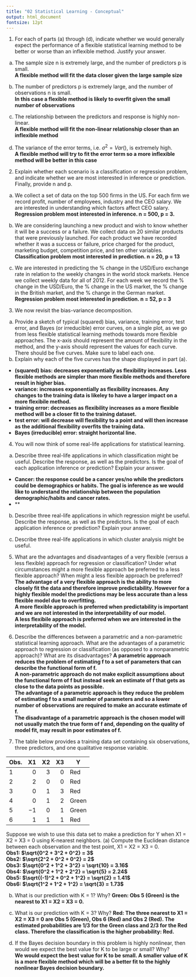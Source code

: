 ```yaml
---
title: "02 Statistical Learning - Conceptual"
output: html_document
fontsize: 12pt
---
```


1. For each of parts (a) through (d), indicate whether we would generally
expect the performance of a flexible statistical learning method to be
better or worse than an inflexible method. Justify your answer.

(a) The sample size n is extremely large, and the number of predictors p is small.  
**A flexible method will fit the data closer given the large sample size**  

(b) The number of predictors p is extremely large, and the number
of observations n is small.  
**In this case a flexible method is likely to overfit given the small number of observations**  

(c) The relationship between the predictors and response is highly
non-linear.  
**A flexible method will fit the non-linear relationship closer than an inflexible method**  

(d) The variance of the error terms, i.e. $σ^2 = Var()$, is extremely
high.  
**A flexible method will try to fit the error term so a more inflexible method will be better in this case**  

2. Explain whether each scenario is a classification or regression problem, and indicate whether we are most interested in inference or prediction. Finally, provide n and p.  

(a) We collect a set of data on the top 500 firms in the US. For each
firm we record profit, number of employees, industry and the
CEO salary. We are interested in understanding which factors
affect CEO salary.  
**Regression problem most interested in inference. n = 500, p = 3.**

(b) We are considering launching a new product and wish to know
whether it will be a success or a failure. We collect data on 20
similar products that were previously launched. For each product we have recorded whether it was a success or failure, price
charged for the product, marketing budget, competition price,
and ten other variables.  
**Classification problem most interested in prediction. n = 20, p = 13**  

(c) We are interested in predicting the % change in the USD/Euro
exchange rate in relation to the weekly changes in the world
stock markets. Hence we collect weekly data for all of 2012. For
each week we record the % change in the USD/Euro, the %
change in the US market, the % change in the British market,
and the % change in the German market.  
**Regression problem most interested in prediction. n = 52, p = 3**

3. We now revisit the bias-variance decomposition.

(a) Provide a sketch of typical (squared) bias, variance, training error, test error, and Bayes (or irreducible) error curves, on a single plot, as we go from less flexible statistical learning methods towards more flexible approaches. The x-axis should represent the amount of flexibility in the method, and the y-axis should represent the values for each curve. There should be five curves.
Make sure to label each one.  
(b) Explain why each of the five curves has the shape displayed in
part (a).
+ **(squared) bias: decreases exponentially as flexibility increases. Less flexible methods are simpler than more flexible methods and therefore result in higher bias.**
+ **variance: increases exponentially as flexibility increases. Any changes to the training data is likeley to have a larger impact on a more flexibile method.** 
+ **training error: decreases as flexibility increases as a more flexible method will be a closer fit to the training dataset.**
+ **test error: will decrease will flexibility to a point and will then increase as the additional flexibility overfits the training data.**
+ **Bayes (irreducible) error: straight horizontal line.**

4. You will now think of some real-life applications for statistical learning.  
(a) Describe three real-life applications in which classification might
be useful. Describe the response, as well as the predictors. Is the
goal of each application inference or prediction? Explain your
answer.
+ **Cancer: the response could be a cancer yes/no while the predictors could be demographics or habits. The goal is inference as we would like to understand the relationship between the population demographic/habits and cancer rates.**  
+ **

(b) Describe three real-life applications in which regression might
be useful. Describe the response, as well as the predictors. Is the
goal of each application inference or prediction? Explain your
answer.


(c) Describe three real-life applications in which cluster analysis
might be useful.

5. What are the advantages and disadvantages of a very flexible (versus
a less flexible) approach for regression or classification? Under what
circumstances might a more flexible approach be preferred to a less
flexible approach? When might a less flexible approach be preferred?  
**The advantage of a very flexible approach is the ability to more closely fit the data and therefore improve predictability. However for a highly flexible model the predictions may be less accurate than a less flexible model due to overfitting.  
A more flexible approach is preferred when predictability is important and we are not interested in the interpretability of our model.  
A less flexibile approach is preferred when we are interested in the interpretability of the model.**

6. Describe the differences between a parametric and a non-parametric
statistical learning approach. What are the advantages of a parametric approach to regression or classification (as opposed to a nonparametric approach)? What are its disadvantages?
**A parametric approach reduces the problem of estimating f to a set of parameters that can describe the functional form of f.  
A non-parametric approach do not make explicit assumptions about the functional form of f but instead seek an estimate of f that gets as close to the data points as possible.  
The advantage of a parametric approach is they reduce the problem of estimating f to a small number of parameters and so a lower number of observations are required to make an accurate estimate of f.   
The disadvantage of a parametric approach is the chosen model will not usually match the true form of f and, depending on the quality of model fit, may result in poor estimates of f.**

7. The table below provides a training data set containing six observations, three predictors, and one qualitative response variable.  

Obs. | X1 | X2 | X3 | Y
:---|---:|---:|---:|---
1 | 0 | 3 | 0 | Red
2 | 2 | 0 | 0 | Red
3 | 0 | 1 | 3 | Red
4 | 0 | 1 | 2 | Green
5 | −1 | 0 | 1 | Green
6 | 1 | 1 | 1 | Red

Suppose we wish to use this data set to make a prediction for Y when
X1 = X2 = X3 = 0 using K-nearest neighbors.
(a) Compute the Euclidean distance between each observation and
the test point, X1 = X2 = X3 = 0.  
**Obs1: $\sqrt{0^2 + 3^2 + 0^2} = 3$**  
**Obs2: $\sqrt{2^2 + 0^2 + 0^2} = 2$**  
**Obs3: $\sqrt{0^2 + 1^2 + 3^2} = \sqrt{10} = 3.16$**  
**Obs4: $\sqrt{0^2 + 1^2 + 2^2} = \sqrt{5} = 2.24$**  
**Obs5: $\sqrt{(-1)^2 + 0^2 + 1^2} = \sqrt{2} = 1.41$**  
**Obs6: $\sqrt{1^2 + 1^2 + 1^2} = \sqrt{3} = 1.73$**  

(b) What is our prediction with K = 1? Why?
**Green: Obs 5 (Green) is the nearest to X1 = X2 = X3 = 0.**

(c) What is our prediction with K = 3? Why?
**Red: The three nearest to X1 = X2 = X3 = 0 are Obs 5 (Green), Obs 6 (Red) and Obs 2 (Red). The estimated probabilities are 1/3 for the Green class and 2/3 for the Red class. Therefore the classification is the higher probability: Red.**

(d) If the Bayes decision boundary in this problem is highly nonlinear, then would we expect the best value for K to be large or small? Why?  
**We would expect the best value for K to be small. A smaller value of K is a more flexible method which will be a better fit to the highly nonlinear Bayes decision boundary.**